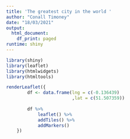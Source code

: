 ---
title: 'The greatest city in the world '
author: "Conall Timoney"
date: "18/03/2021"
output:
  html_document:
    df_print: paged
runtime: shiny
---

```{r setup, include=FALSE}
library(shiny)
library(leaflet)
library(htmlwidgets)
library(htmltools)
```

```{r}
renderLeaflet({
        df <- data.frame(lng = c(-0.136439)
                         ,lat = c(51.507359)) 
        
        df %>%
            leaflet() %>%
            addTiles() %>%
            addMarkers()
    })
```


